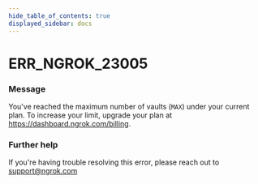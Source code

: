 ```yaml
---
hide_table_of_contents: true
displayed_sidebar: docs
---
```



# ERR_NGROK_23005

### Message

You've reached the maximum number of vaults (`MAX`) under your current plan. To increase your limit, upgrade your plan at https://dashboard.ngrok.com/billing.

<ErrorDetails error="err_ngrok_23005" />

### Further help

If you're having trouble resolving this error, please reach out to [support@ngrok.com](mailto:support@ngrok.com?subject=Help%20with%20ERR_NGROK_23005)
